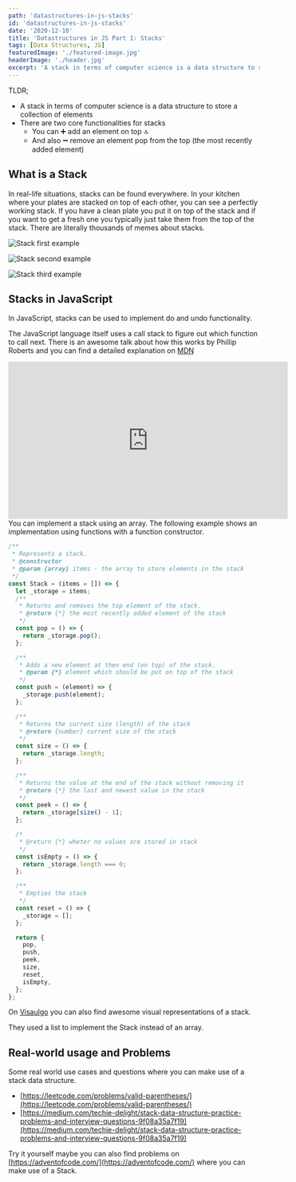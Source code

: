 ```yaml
---
path: 'datastructures-in-js-stacks'
id: 'datastructures-in-js-stacks'
date: '2020-12-10'
title: 'Datastructures in JS Part 1: Stacks'
tags: [Data Structures, JS]
featuredImage: './featured-image.jpg'
headerImage: './header.jpg'
excerpt: 'A stack in terms of computer science is a data structure to store a collection of elements'
---
```


TLDR;

- A stack in terms of computer science is a data structure to store a collection of elements
- There are two core functionalities for stacks
  - You can ➕ add an element on top 🔝
  - And also ➖ remove an element pop from the top (the most recently added element)

## What is a Stack

In real-life situations, stacks can be found everywhere. In your kitchen where your plates are stacked on top of each other, you can see a perfectly working stack. If you have a clean plate you put it on top of the stack and if you want to get a fresh one you typically just take them from the top of the stack. There are literally thousands of memes about stacks.

![Stack first example](./stack3.jpg)

![Stack second example](./stack1.jpg)

![Stack third example](./stack2.jpg)

## Stacks in JavaScript

In JavaScript, stacks can be used to implement do and undo functionality.

The JavaScript language itself uses a call stack to figure out which function to call next. There is an awesome talk about how this works by Phillip Roberts and you can find a detailed explanation on [MDN](https://developer.mozilla.org/en-US/docs/Glossary/Call_stack)

<iframe frame frameborder="0" width="560" height="315" src="https://www.youtube.com/embed/8aGhZQkoFbQ"></iframe>
You can implement a stack using an array. The following example shows an implementation using functions with a function
constructor.

```jsx
/**
 * Represents a stack.
 * @constructor
 * @param {array} items - the array to store elements in the stack
 */
const Stack = (items = []) => {
  let _storage = items;
  /**
   * Returns and removes the top element of the stack.
   * @return {*} the most recently added element of the stack
   */
  const pop = () => {
    return _storage.pop();
  };

  /**
   * Adds a new element at then end (on top) of the stack.
   * @param {*} element which should be put on top of the stack
   */
  const push = (element) => {
    _storage.push(element);
  };

  /**
   * Returns the current size (length) of the stack
   * @return {number} current size of the stack
   */
  const size = () => {
    return _storage.length;
  };

  /**
   * Returns the value at the end of the stack without removing it
   * @return {*} the last and newest value in the stack
   */
  const peek = () => {
    return _storage[size() - 1];
  };

  /*
   * @return {*} wheter no values are stored in stack
   */
  const isEmpty = () => {
    return _storage.length === 0;
  };

  /**
   * Empties the stack
   */
  const reset = () => {
    _storage = [];
  };

  return {
    pop,
    push,
    peek,
    size,
    reset,
    isEmpty,
  };
};
```

On [Visaulgo](https://visualgo.net/en/list) you can also find awesome visual representations of a stack.

They used a list to implement the Stack instead of an array.

## Real-world usage and Problems

Some real world use cases and questions where you can make use of a stack data structure.

- [https://leetcode.com/problems/valid-parentheses/](https://leetcode.com/problems/valid-parentheses/)
- [https://medium.com/techie-delight/stack-data-structure-practice-problems-and-interview-questions-9f08a35a7f19](https://medium.com/techie-delight/stack-data-structure-practice-problems-and-interview-questions-9f08a35a7f19)

Try it yourself maybe you can also find problems on [https://adventofcode.com/](https://adventofcode.com/) where you can make use of a Stack.
